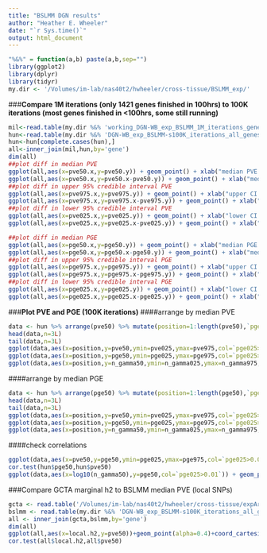 ```yaml
---
title: "BSLMM DGN results"
author: "Heather E. Wheeler"
date: "`r Sys.time()`"
output: html_document
---
```


```r
"%&%" = function(a,b) paste(a,b,sep="")
library(ggplot2)
library(dplyr)
library(tidyr)
my.dir <- '/Volumes/im-lab/nas40t2/hwheeler/cross-tissue/BSLMM_exp/'
```

###**Compare 1M iterations (only 1421 genes finished in 100hrs) to 100K iterations (most genes finished in <100hrs, some still running)**
```r
mil<-read.table(my.dir %&% 'working_DGN-WB_exp_BSLMM_1M_iterations_genes_finished_in_100hrs_2015-06-16.txt',header=T)
hun<-read.table(my.dir %&% 'DGN-WB_exp_BSLMM-s100K_iterations_all_genes_2015-06-14.txt',header=T)
hun<-hun[complete.cases(hun),]
all<-inner_join(mil,hun,by='gene')
dim(all)
##plot diff in median PVE
ggplot(all,aes(x=pve50.x,y=pve50.y)) + geom_point() + xlab("median PVE (1M iterations)") + ylab("median PVE (100K iterations)") + geom_abline(c(0,1))
ggplot(all,aes(x=pve50.x,y=pve50.x-pve50.y)) + geom_point() + xlab("median PVE (1M iterations)") + ylab("med PVE (1M) - med PVE (100K)")
##plot diff in upper 95% credible interval PVE
ggplot(all,aes(x=pve975.x,y=pve975.y)) + geom_point() + xlab("upper CI PVE (1M iterations)") + ylab("upper CI PVE (100K iterations)") + geom_abline(c(0,1))
ggplot(all,aes(x=pve975.x,y=pve975.x-pve975.y)) + geom_point() + xlab("upper CI PVE (1M iterations)") + ylab("upper CI PVE (1M) - upper CI PVE (100K)")
##plot diff in lower 95% credible interval PVE
ggplot(all,aes(x=pve025.x,y=pve025.y)) + geom_point() + xlab("lower CI PVE (1M iterations)") + ylab("lower CI PVE (100K iterations)") + geom_abline(c(0,1))
ggplot(all,aes(x=pve025.x,y=pve025.x-pve025.y)) + geom_point() + xlab("lower CI PVE (1M iterations)") + ylab("lower CI PVE (1M) - lower CI PVE (100K)")

##plot diff in median PGE
ggplot(all,aes(x=pge50.x,y=pge50.y)) + geom_point() + xlab("median PGE (1M iterations)") + ylab("median PGE (100K iterations)") + geom_abline(c(0,1))
ggplot(all,aes(x=pge50.x,y=pge50.x-pge50.y)) + geom_point() + xlab("median PGE (1M iterations)") + ylab("med PGE (1M) - med PGE (100K)")
##plot diff in upper 95% credible interval PGE
ggplot(all,aes(x=pge975.x,y=pge975.y)) + geom_point() + xlab("upper CI PGE (1M iterations)") + ylab("upper CI PGE (100K iterations)") + geom_abline(c(0,1))
ggplot(all,aes(x=pge975.x,y=pge975.x-pge975.y)) + geom_point() + xlab("upper CI PGE (1M iterations)") + ylab("upper CI PGE (1M) - upper CI PGE (100K)")
##plot diff in lower 95% credible interval PGE
ggplot(all,aes(x=pge025.x,y=pge025.y)) + geom_point() + xlab("lower CI PGE (1M iterations)") + ylab("lower CI PGE (100K iterations)") + geom_abline(c(0,1))
ggplot(all,aes(x=pge025.x,y=pge025.x-pge025.y)) + geom_point() + xlab("lower CI PGE (1M iterations)") + ylab("lower CI PGE (1M) - lower CI PGE (100K)")
```

###**Plot PVE and PGE (100K iterations)**
####arrange by median PVE
```r
data <- hun %>% arrange(pve50) %>% mutate(position=1:length(pve50),`pge025>0.01`=pge025>0.01) 
head(data,n=3L)
tail(data,n=3L)
ggplot(data,aes(x=position,y=pve50,ymin=pve025,ymax=pve975,col=`pge025>0.01`)) + geom_pointrange(col='gray')+geom_point()
ggplot(data,aes(x=position,y=pge50,ymin=pge025,ymax=pge975,col=`pge025>0.01`)) + geom_pointrange(col='gray')+geom_point()
ggplot(data,aes(x=position,y=n_gamma50,ymin=n_gamma025,ymax=n_gamma975,col=`pge025>0.01`)) + geom_pointrange(col='gray')+geom_point()
```

####arrange by median PGE
```r
data <- hun %>% arrange(pge50) %>% mutate(position=1:length(pge50),`pge025>0.01`=pge025>0.01) 
head(data,n=3L)
tail(data,n=3L)
ggplot(data,aes(x=position,y=pve50,ymin=pve025,ymax=pve975,col=`pge025>0.01`)) + geom_pointrange(col='gray')+geom_point()
ggplot(data,aes(x=position,y=pge50,ymin=pge025,ymax=pge975,col=`pge025>0.01`)) + geom_pointrange(col='gray')+geom_point()
ggplot(data,aes(x=position,y=n_gamma50,ymin=n_gamma025,ymax=n_gamma975,col=`pge025>0.01`)) + geom_pointrange(col='gray')+geom_point()
```

####check correlations
```r
ggplot(data,aes(x=pve50,y=pge50,ymin=pge025,ymax=pge975,col=`pge025>0.01`)) + geom_pointrange(col='gray') + geom_point() 
cor.test(hun$pge50,hun$pve50)
ggplot(data,aes(x=log10(n_gamma50),y=pge50,col=`pge025>0.01`)) + geom_point(alpha=0.3)
```

###Compare GCTA marginal h2 to BSLMM median PVE (local SNPs)
```r
gcta <- read.table('/Volumes/im-lab/nas40t2/hwheeler/cross-tissue/expArch_DGN-WB_imputedGTs/DGN-WB.h2.all.models_FHSfdr0.05.all.Chr1-22_globalOtherChr.2015-03-18.txt',header=TRUE)
bslmm <- read.table(my.dir %&% 'DGN-WB_exp_BSLMM-s100K_iterations_all_genes_2015-06-14.txt',header=T)
all <- inner_join(gcta,bslmm,by='gene')
dim(all)
ggplot(all,aes(x=local.h2,y=pve50))+geom_point(alpha=0.4)+coord_cartesian(xlim=c(0,1),ylim=c(0,1))+xlab(expression("GCTA h"^2))+ylab('BSLMM PVE')+geom_abline(c(0,1),color='red')
cor.test(all$local.h2,all$pve50)
```